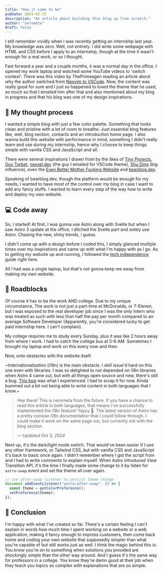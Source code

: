 ```yaml
---
title: "How it came to be"
pubDate: 2024-02-15
description: "An article about building this blog up from scratch."
author: "nerometa"
draft: false
---
```


I still remember vividly when I was recently getting an internship last year. My knowledge was _zero_. Well, not entirely. I did write some webpage with HTML and CSS before I apply to an internship, though at the time it wasn't enough for a real work, or so I thought.

Fast forward a year and a couple months, it was a normal day in the office. I opened my work laptop and watched some YouTube videos to 'switch context'. There was this video by ThePrimeagen reading an article about why the author switched from [Neovim to VSCode](https://www.nexxel.dev/blog/neovim-to-vscode). Now, the content was really good for sure and I just so happened to loved the theme that he used, so much so that I emailed him after that and also mentioned about my blog in progress and that his blog was one of my design inspirations.

## 🧠 My thought process

I wanted a simple blog with just a few color palette. Something that looks clean and pristine with a lot of room to breathe. Just essential blog features like, well, blog section, contacts and an introduction home page. I also wanna build this website with performance in mind, something I didn't really learn and use during my internship, hence why I choose to keep things simple with vanilla CSS and JavaScript and all.

There were several inspirations I drawn from by the likes of [Tiny Projects](https://daily.tinyprojects.dev/), [Guy Torbet](https://torbet.co/), [nexxel.dev](https://nexxel.dev) (the guy I emailed for VSCode theme), [Shu Ding](https://shud.in/) (big influence), even the [Even Better Mother Fucking Website](https://evenbettermotherfucking.website/) and [bearblog.dev](https://bearblog.dev/).

Speaking of bearblog.dev, though the platform would be enough for my needs, I wanted to have most of the control over my blog in case I want to add any fancy stuffs. I wanted to learn every step of the way how to write and deploy my own website.

## 💻 Code away

So, I started! At first, I was gonna use Astro along with Svelte but when I saw Astro 3 update at the office, I ditched the Svelte part and solely use Astro. Chasing the new, shiny trends, I guess.

I didn't come up with a design before I coded this, I simply glanced multiple times over my inspirations and came up with what I'm happy with as I go. As to getting my website up and running, I followed the [tech independence](https://sive.rs/ti) guide right here.

All I had was a single laptop, but that's not gonna keep me away from making my own website.

## 🚧 Roadblocks

Of course it has to be the work AND college. Due to my unique circumstance, The work is not just a part-time at McDonalds, or 7-Eleven, but I was exposed to the real developer job since I was the only intern who was treated as such with less than half the pay per month compared to an average Software Developer (Apparently, you're considered lucky to get paid internship here. I can't complain).

My college requires me to study every Sunday, plus it was like 2 hours away from where I work. I had to catch the college bus at 5-6 AM. Sometimes I brought my laptop and work on this every now and then.

Now, onto obstacles with the website itself.

~Internationalization (i18n) is the main obstacle. I skill issue'd hard on this one even with libraries. I was so delighted to not depended on i18n libraries when Astro 4 came out, but with all things open source and new, there's still a bug. [This bug](https://github.com/withastro/astro/issues/10005) was what I experienced. I had to scrap it for now. Kinda bummed out a bit not being able to write content in both languages that I know.~

> Hey there! This is nerometa from the future. If you have a chance to read this article in both languages, that means I've successfully implemented the i18n feature! Yayyy 🎊. The latest version of Astro has a pretty consise i18n documentation that I could follow through. I could make it work on the same page too, but currently not with the blog section.
>
> — _Updated Oct 3, 2024_

Next up, it's the dark/light mode switch. That would've been easier if I use any other framework, or Tailwind CSS, but with vanilla CSS and JavaScript it's back to basic once again. I didn't remember where I got the script from and I had to write comments to explain myself. When Astro introduced View Transition API, it's the time I finally made some change to it by listen for `astro-swap` event and set the theme all over again.

```js
// use after-swap listener to persist theme change
document.addEventListener("astro:after-swap", () => {
  const theme = getColorPreference();
  setPreference(theme);
});
```

## 🏁 Conclusion

I'm happy with what I've created so far. There's a certain feeling I can't explain in words how much time I spent working on a website or a web application, making it fancy enough to impress customers, then come back home and coding your own website that supposedly simpler than what you're capable of but still works just as well. I think the magic behind this is: You know you're on to something when solutions you provided are shockingly simple than the other way around. And I guess it's the same way for professors in a college. You know they're damn good at their job when they teach you topics so complex with explanations that are so simple.

